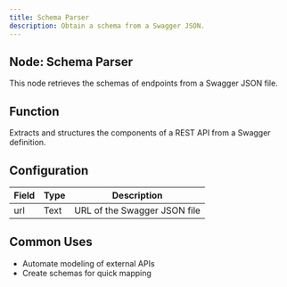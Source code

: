 ```yaml
---
title: Schema Parser
description: Obtain a schema from a Swagger JSON.
---
```


## Node: Schema Parser

This node retrieves the schemas of endpoints from a Swagger JSON file.

## Function
Extracts and structures the components of a REST API from a Swagger definition.

## Configuration

| Field | Type  | Description                           |
|-------|-------|---------------------------------------|
| url   | Text  | URL of the Swagger JSON file          |

## Common Uses
- Automate modeling of external APIs
- Create schemas for quick mapping
